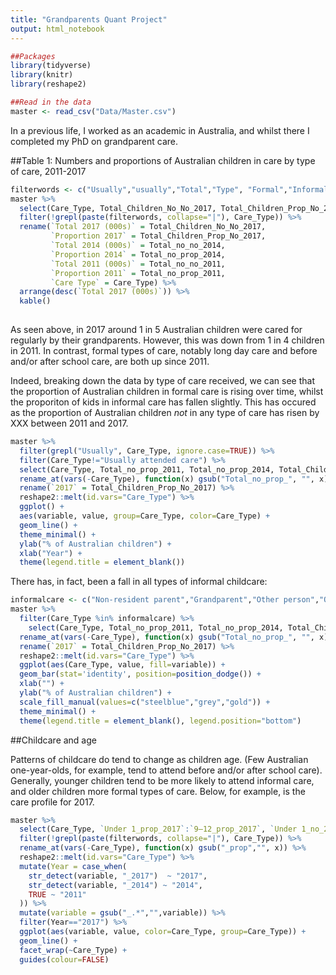 ```yaml
---
title: "Grandparents Quant Project"
output: html_notebook
---
```



```r
##Packages
library(tidyverse)
library(knitr)
library(reshape2)
```

```r
##Read in the data
master <- read_csv("Data/Master.csv")
```

In a previous life, I worked as an academic in Australia, and whilst there I completed my PhD on grandparent care.


##Table 1: Numbers and proportions of Australian children in care by type of care, 2011-2017

```r
filterwords <- c("Usually","usually","Total","Type", "Formal","Informal")
master %>%
  select(Care_Type, Total_Children_No_No_2017, Total_Children_Prop_No_2017, Total_no_no_2014, Total_no_prop_2014, Total_no_no_2011, Total_no_prop_2011) %>%
  filter(!grepl(paste(filterwords, collapse="|"), Care_Type)) %>%
  rename(`Total 2017 (000s)` = Total_Children_No_No_2017,
         `Proportion 2017` = Total_Children_Prop_No_2017,
         `Total 2014 (000s)` = Total_no_no_2014,
         `Proportion 2014` = Total_no_prop_2014,
         `Total 2011 (000s)` = Total_no_no_2011,
         `Proportion 2011` = Total_no_prop_2011,
         `Care Type` = Care_Type) %>%
  arrange(desc(`Total 2017 (000s)`)) %>%
  kable()
  
```

As seen above, in 2017 around 1 in 5 Australian children were cared for regularly by their grandparents. However, this was down from 1 in 4 children in 2011. In contrast, formal types of care, notably long day care and before and/or after school care, are both up since 2011.

Indeed, breaking down the data by type of care received, we can see that the proportion of Australian children in formal care is rising over time, whilst the proporiton of kids in informal care has fallen slightly. This has occured as the proportion of Australian children _not_ in any type of care has risen by XXX between 2011 and 2017.

```r
master %>%
  filter(grepl("Usually", Care_Type, ignore.case=TRUE)) %>%
  filter(Care_Type!="Usually attended care") %>%
  select(Care_Type, Total_no_prop_2011, Total_no_prop_2014, Total_Children_Prop_No_2017) %>%
  rename_at(vars(-Care_Type), function(x) gsub("Total_no_prop_", "", x)) %>%
  rename(`2017` = Total_Children_Prop_No_2017) %>%
  reshape2::melt(id.vars="Care_Type") %>%
  ggplot() +
  aes(variable, value, group=Care_Type, color=Care_Type) +
  geom_line() +
  theme_minimal() +
  ylab("% of Australian children") +
  xlab("Year") +
  theme(legend.title = element_blank())
```

There has, in fact, been a fall in all types of informal childcare:

```r
informalcare <- c("Non-resident parent","Grandparent","Other person","Other relative")
master %>%
  filter(Care_Type %in% informalcare) %>%
    select(Care_Type, Total_no_prop_2011, Total_no_prop_2014, Total_Children_Prop_No_2017) %>%
  rename_at(vars(-Care_Type), function(x) gsub("Total_no_prop_", "", x)) %>%
  rename(`2017` = Total_Children_Prop_No_2017) %>%
  reshape2::melt(id.vars="Care_Type") %>%
  ggplot(aes(Care_Type, value, fill=variable)) +
  geom_bar(stat='identity', position=position_dodge()) +
  xlab("") +
  ylab("% of Australian children") +
  scale_fill_manual(values=c("steelblue","grey","gold")) +
  theme_minimal() +
  theme(legend.title = element_blank(), legend.position="bottom")
```

##Childcare and age

Patterns of childcare do tend to change as children age. (Few Australian one-year-olds, for example, tend to attend before and/or after school care). Generally, younger children tend to be more likely to attend informal care, and older children more formal types of care. Below, for example, is the care profile for 2017.

```r
master %>%
  select(Care_Type, `Under 1_prop_2017`:`9–12_prop_2017`, `Under 1_no_2014`: `9–12_no_2014`, `Under 1_prop_2011`:`9–12_prop_2011`) %>%
  filter(!grepl(paste(filterwords, collapse="|"), Care_Type)) %>%
  rename_at(vars(-Care_Type), function(x) gsub("_prop","", x)) %>%
  reshape2::melt(id.vars="Care_Type") %>%
  mutate(Year = case_when(
    str_detect(variable, "_2017")  ~ "2017",
    str_detect(variable, "_2014") ~ "2014",
    TRUE ~ "2011"
  )) %>%
  mutate(variable = gsub("_.*","",variable)) %>%
  filter(Year=="2017") %>%
  ggplot(aes(variable, value, color=Care_Type, group=Care_Type)) +
  geom_line() +
  facet_wrap(~Care_Type) +
  guides(colour=FALSE)
```














